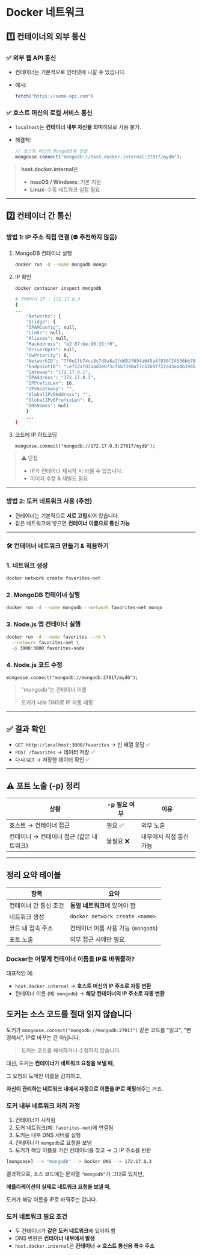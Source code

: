 # Docker 네트워크

## 1️⃣ 컨테이너의 외부 통신

### ✅ 외부 웹 API 통신

- 컨테이너는 기본적으로 인터넷에 나갈 수 있습니다.
- 예시:
    
    ```jsx
    fetch("https://some-api.com")
    ```
    

### ✅ 호스트 머신의 로컬 서비스 통신

- `localhost`는 **컨테이너 내부 자신을 의미**하므로 사용 불가.
- 해결책:
    
    ```jsx
    // 호스트 머신의 MongoDB에 연결
    mongoose.connect("mongodb://host.docker.internal:27017/mydb");
    
    ```
    

> **host.docker.internal**은
> 
> - **macOS / Windows**: 기본 지원
> - **Linux**: 수동 네트워크 설정 필요

---

## 2️⃣ 컨테이너 간 통신

### 방법 1: IP 주소 직접 연결 (⛔ 추천하지 않음)

1. MongoDB 컨테이너 실행
    
    ```bash
    docker run -d --name mongodb mongo
    ```
    
2. IP 확인
    
    ```bash
    docker container inspect mongodb
    
    # 컨테이너 IP : 172.17.0.3 
    {
    ...
    	"Networks": {
    	"bridge": {
    	"IPAMConfig": null,
    	"Links": null,
    	"Aliases": null,
    	"MacAddress": "e2:87:be:90:35:f0",
    	"DriverOpts": null,
    	"GwPriority": 0,
    	"NetworkID": "7f0e1fb74cc8c7d8a8a2fdd52f694a645a4f030f24536bb78290217c831e1c0e",
    	"EndpointID": "ce712afd3aad3e073cfbb7390af7c5360f722dd3ea8b3945706962f1cd937285",
    	"Gateway": "172.17.0.1",
    	"IPAddress": "172.17.0.3",
    	"IPPrefixLen": 16,
    	"IPv6Gateway": "",
    	"GlobalIPv6Address": "",
    	"GlobalIPv6PrefixLen": 0,
    	"DNSNames": null
    	}
    	...
    }
    ```
    
3. 코드에 IP 하드코딩
    
    ```
    mongoose.connect("mongodb://172.17.0.3:27017/mydb");
    ```
    

> ⚠️ 단점
> 
> - IP가 컨테이너 재시작 시 바뀔 수 있습니다.
> - 이미지 수정 & 재빌드 필요

---

### 방법 2: 도커 네트워크 사용 (추천)

- 컨테이너는 기본적으로 **서로 고립**되어 있습니다.
- 같은 네트워크에 넣으면 **컨테이너 이름으로 통신 가능**

---

### 🛠 컨테이너 네트워크 만들기 & 적용하기

### 1. 네트워크 생성

```bash
docker network create favorites-net
```

### 2. MongoDB 컨테이너 실행

```bash
docker run -d --name mongodb --network favorites-net mongo

```

### 3. Node.js 앱 컨테이너 실행

```bash
docker run -d --name favorites --rm \
  --network favorites-net \
  -p 3000:3000 favorites-node

```

### 4. Node.js 코드 수정

```
mongoose.connect("mongodb://mongodb:27017/mydb");
```

> "mongodb"는 컨테이너 이름
> 
> 
> 도커가 내부 DNS로 IP 자동 매핑
> 

---

## ✅ 결과 확인

- `GET http://localhost:3000/favorites` → 빈 배열 응답 ✅
- `POST /favorites` → 데이터 저장 ✅
- 다시 `GET` → 저장한 데이터 확인 ✅

---

## ⚠️ 포트 노출 (-p) 정리

| 상황 | -p 필요 여부 | 이유 |
| --- | --- | --- |
| 호스트 → 컨테이너 접근 | 필요 ✅ | 외부 노출 |
| 컨테이너 → 컨테이너 접근 (같은 네트워크) | 불필요 ❌ | 내부에서 직접 통신 가능 |

---

## 정리 요약 테이블

| 항목 | 요약 |
| --- | --- |
| 컨테이너 간 통신 조건 | **동일 네트워크**에 있어야 함 |
| 네트워크 생성 | `docker network create <name>` |
| 코드 내 접속 주소 | 컨테이너 이름 사용 가능 (`mongodb`) |
| 포트 노출 | 외부 접근 시에만 필요 |

### Docker는 어떻게 컨테이너 이름을 IP로 바꿔줄까?

대표적인 예:

- `host.docker.internal` → **호스트 머신의 IP 주소로 자동 변환**
- 컨테이너 이름 (예: `mongodb`) → **해당 컨테이너의 IP 주소로 자동 변환**

## 도커는 **소스 코드를 절대 읽지 않습니다**

도커가 `mongoose.connect("mongodb://mongodb:27017")` 같은 코드를 "읽고", "변경해서", IP로 바꾸는 건 아닙니다.

> 도커는 코드를 해석하거나 수정하지 않습니다.
> 

대신, 도커는 **컨테이너가 네트워크 요청을 보낼 때**,

그 요청의 도메인 이름을 감지하고,

**자신이 관리하는 네트워크 내에서 자동으로 이름을 IP로 매핑**해주는 거죠.

### 도커 내부 네트워크 처리 과정

1. 컨테이너가 시작됨
2. 도커 네트워크(예: `favorites-net`)에 연결됨
3. 도커는 내부 DNS 서버를 실행
4. 컨테이너가 `mongodb`로 요청을 보냄
5. 도커가 해당 이름을 가진 컨테이너를 찾고 → 그 IP 주소를 반환

```bash
[mongoose] --> "mongodb" --> Docker DNS --> 172.17.0.3
```

결과적으로, 소스 코드에는 문자열 `"mongodb"`가 그대로 있지만,

**애플리케이션이 실제로 네트워크 요청을 보낼 때**,

도커가 해당 이름을 IP로 바꿔주는 겁니다.

### 도커 네트워크 필요 조건

- 두 컨테이너가 **같은 도커 네트워크**에 있어야 함
- DNS 변환은 **컨테이너 내부에서 발생**
- `host.docker.internal`은 **컨테이너 → 호스트 통신용 특수 주소**